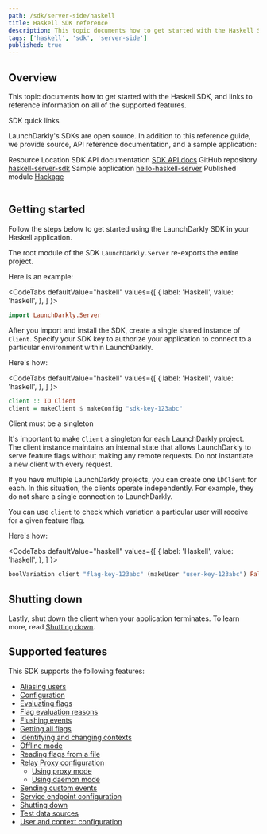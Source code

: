 ```yaml
---
path: /sdk/server-side/haskell
title: Haskell SDK reference
description: This topic documents how to get started with the Haskell SDK, and links to reference information on all of the supported features.
tags: ['haskell', 'sdk', 'server-side']
published: true
---
```


## Overview

This topic documents how to get started with the Haskell SDK, and links to reference information on all of the supported features.

<Callout intent="primary">
<CalloutTitle>SDK quick links</CalloutTitle>
<CalloutDescription>

LaunchDarkly's SDKs are open source. In addition to this reference guide, we provide source, API reference documentation, and a sample application:

<Table>
  <TableHeader>
    <TableHeadCell>Resource</TableHeadCell>
    <TableHeadCell>Location</TableHeadCell>
  </TableHeader>
  <TableBody>
    <TableRow>
      <TableCell>SDK API documentation</TableCell>
      <TableCell><a href="https://launchdarkly.github.io/haskell-server-sdk/">SDK API docs</a></TableCell>
    </TableRow>
    <TableRow>
      <TableCell>GitHub repository</TableCell>
      <TableCell><a href="https://github.com/launchdarkly/haskell-server-sdk">haskell-server-sdk</a></TableCell>
    </TableRow>
    <TableRow>
      <TableCell>Sample application</TableCell>
      <TableCell><a href="https://github.com/launchdarkly/hello-haskell-server">hello-haskell-server</a></TableCell>
    </TableRow>
    <TableRow>
      <TableCell>Published module</TableCell>
      <TableCell><a href="https://hackage.haskell.org/package/launchdarkly-server-sdk">Hackage</a></TableCell>
    </TableRow>
  </TableBody>
</Table>

</CalloutDescription>
</Callout>

## Getting started

Follow the steps below to get started using the LaunchDarkly SDK in your Haskell application.

The root module of the SDK `LaunchDarkly.Server` re-exports the entire project.

Here is an example:

<CodeTabs
  defaultValue="haskell"
  values={[
    { label: 'Haskell', value: 'haskell', },
  ]
}>
<CodeTabItem value="haskell">

```haskell
import LaunchDarkly.Server
```

</CodeTabItem>
</CodeTabs>

After you import and install the SDK, create a single shared instance of `Client`. Specify your SDK key to authorize your application to connect to a particular environment within LaunchDarkly.

Here's how:

<CodeTabs
  defaultValue="haskell"
  values={[
    { label: 'Haskell', value: 'haskell', },
  ]
}>
<CodeTabItem value="haskell">

```haskell
client :: IO Client
client = makeClient $ makeConfig "sdk-key-123abc"
```

</CodeTabItem>
</CodeTabs>

<Callout intent="alert">
<CalloutTitle>Client must be a singleton</CalloutTitle>
<CalloutDescription>

It's important to make `Client` a singleton for each LaunchDarkly project. The client instance maintains an internal state that allows LaunchDarkly to serve feature flags without making any remote requests. Do not instantiate a new client with every request.

If you have multiple LaunchDarkly projects, you can create one `LDClient` for each. In this situation, the clients operate independently. For example, they do not share a single connection to LaunchDarkly.

</CalloutDescription>
</Callout>

You can use `client` to check which variation a particular user will receive for a given feature flag.

Here's how:

<CodeTabs
  defaultValue="haskell"
  values={[
    { label: 'Haskell', value: 'haskell', },
  ]
}>
<CodeTabItem value="haskell">

```haskell
boolVariation client "flag-key-123abc" (makeUser "user-key-123abc") False
```

</CodeTabItem>
</CodeTabs>

## Shutting down

Lastly, shut down the client when your application terminates. To learn more, read [Shutting down](/sdk/features/shutdown#haskell).

## Supported features

This SDK supports the following features:

* [Aliasing users](/sdk/features/aliasing-users#haskell)
* [Configuration](/sdk/features/config#haskell)
* [Evaluating flags](/sdk/features/evaluating#haskell)
* [Flag evaluation reasons](/sdk/features/evaluation-reasons#haskell)
* [Flushing events](/sdk/features/flush#haskell)
* [Getting all flags](/sdk/features/all-flags#haskell)
* [Identifying and changing contexts](/sdk/features/identify#haskell)
* [Offline mode](/sdk/features/offline-mode#haskell)
* [Reading flags from a file](/sdk/features/flags-from-files#haskell)
* [Relay Proxy configuration](/sdk/features/relay-proxy-configuration)
  * [Using proxy mode](/sdk/features/relay-proxy-configuration/proxy-mode#haskell)
  * [Using daemon mode](/sdk/features/relay-proxy-configuration/daemon-mode#haskell)
* [Sending custom events](/sdk/features/events#haskell)
* [Service endpoint configuration](/sdk/features/service-endpoint-configuration#haskell)
* [Shutting down](/sdk/features/shutdown#haskell)
* [Test data sources](/sdk/features/test-data-sources#haskell)
* [User and context configuration](/sdk/features/user-context-config#haskell)

